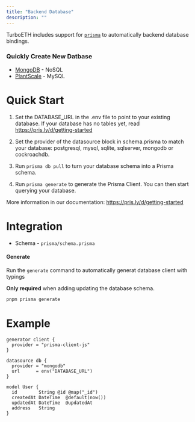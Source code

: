 ```yaml
---
title: "Backend Database"
description: ""
---
```


TurboETH includes support for [`prisma`](https://prisma.io) to automatically backend database bindings.

### Quickly Create New Datbase
- [MongoDB](https://www.mongodb.com/cloud/atlas) - NoSQL
- [PlantScale](https://planetscale.com/) - MySQL

# Quick Start

1. Set the DATABASE_URL in the .env file to point to your existing database. If your database has no tables yet, read https://pris.ly/d/getting-started

2. Set the provider of the datasource block in schema.prisma to match your database: postgresql, mysql, sqlite, sqlserver, mongodb or cockroachdb.

3. Run `prisma db pull` to turn your database schema into a Prisma schema.

4. Run `prisma generate` to generate the Prisma Client. You can then start querying your database.

More information in our documentation:
https://pris.ly/d/getting-started

# Integration

- Schema - `prisma/schema.prisma`

#### Generate
Run the `generate` command to automatically generat database client with typings

**Only required** when adding updating the database schema.

```bash
pnpm prisma generate
```

# Example

```prisma
generator client {
  provider = "prisma-client-js"
}

datasource db {
  provider = "mongodb"
  url      = env("DATABASE_URL")
}

model User {
  id        String @id @map("_id")
  createdAt DateTime  @default(now())
  updatedAt DateTime  @updatedAt
  address   String
}
```